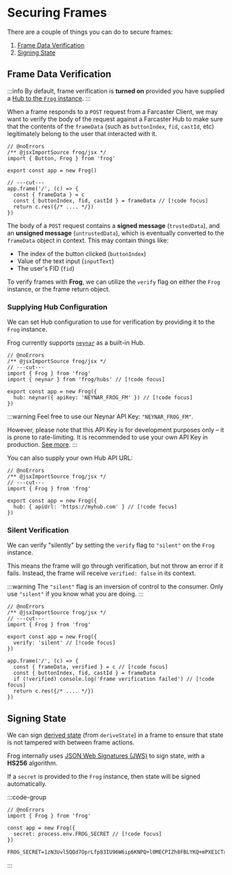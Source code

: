 # Securing Frames

There are a couple of things you can do to secure frames:

1. [Frame Data Verification](#frame-data-verification)
2. [Signing State](#signing-state)

## Frame Data Verification

:::info
By default, frame verification is **turned on** provided you have supplied a [Hub to the `Frog` instance](/concepts/securing-frames#supplying-hub-configuration).
:::

When a frame responds to a `POST` request from a Farcaster Client, we may want to verify the body of the
request against a Farcaster Hub to make sure that the contents of the `frameData` (such as `buttonIndex`, `fid`, `castId`, etc) legitimately belong to the
user that interacted with it.

```tsx twoslash
// @noErrors
/** @jsxImportSource frog/jsx */
import { Button, Frog } from 'frog'
 
export const app = new Frog()

// ---cut---
app.frame('/', (c) => {
  const { frameData } = c
  const { buttonIndex, fid, castId } = frameData // [!code focus]
  return c.res({/* .... */})
})
```

The body of a `POST` request contains a **signed message** (`trustedData`), and an **unsigned message** (`untrustedData`), 
which is eventually converted to the `frameData` object in context. This may contain things like:

- The index of the button clicked (`buttonIndex`)
- Value of the text input (`inputText`)
- The user's FID (`fid`)

To verify frames with **Frog**, we can utilize the `verify` flag on either the `Frog` instance, or the frame return object. 

### Supplying Hub Configuration

We can set Hub configuration to use for verification by providing it to the `Frog` instance.

Frog currently supports [`neynar`](/hubs/neynar) as a built-in Hub.

```tsx twoslash
// @noErrors
/** @jsxImportSource frog/jsx */
// ---cut---
import { Frog } from 'frog'
import { neynar } from 'frog/hubs' // [!code focus]
 
export const app = new Frog({
  hub: neynar({ apiKey: 'NEYNAR_FROG_FM' }) // [!code focus]
})
```

:::warning
Feel free to use our Neynar API Key: `"NEYNAR_FROG_FM"`.

However, please note that this API Key is for development purposes only – it is prone to rate-limiting.
It is recommended to use your own API Key in production. [See more](https://neynar.com/#get-started).
:::

You can also supply your own Hub API URL:

```tsx twoslash
// @noErrors
/** @jsxImportSource frog/jsx */
// ---cut---
import { Frog } from 'frog'
 
export const app = new Frog({
  hub: { apiUrl: 'https://myhub.com' } // [!code focus]
})
```

### Silent Verification

We can verify "silently" by setting the `verify` flag to `"silent"` on the `Frog` instance.

This means the frame will go through verification, but not throw an error if it fails. 
Instead, the frame will receive `verified: false` in its context.

:::warning
The `"silent"` flag is an inversion of control to the consumer. Only use `"silent"` if you know what you are doing.
:::

```tsx twoslash
// @noErrors
/** @jsxImportSource frog/jsx */
// ---cut---
import { Frog } from 'frog'
 
export const app = new Frog({
  verify: 'silent' // [!code focus]
})

app.frame('/', (c) => {
  const { frameData, verified } = c // [!code focus]
  const { buttonIndex, fid, castId } = frameData
  if (!verified) console.log('Frame verification failed') // [!code focus]
  return c.res({/* .... */})
})
```

## Signing State

We can sign [derived state](/concepts/state-management) (from `deriveState`) in a frame to ensure that state is not tampered with between frame actions.

Frog internally uses [JSON Web Signatures (JWS)](https://en.wikipedia.org/wiki/JSON_Web_Signature) to sign state, with a **HS256** algorithm. 

If a `secret` is provided to the `Frog` instance, then state will be signed automatically.

:::code-group

```tsx twoslash [src/index.ts]
// @noErrors
import { Frog } from 'frog'

const app = new Frog({
  secret: process.env.FROG_SECRET // [!code focus]
})
```

```txt [.env]
FROG_SECRET=1zN3Uvl5QQd7OprLfp83IU96W6ip6KNPQ+l0MECPIZh8FBLYKQ+mPXE1CTxfwXGz
```

:::